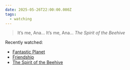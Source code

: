 ```yaml
---
date: 2025-05-26T22:00:00.000Z
tags:
  - watching
---
```

> It’s me, Ana… It’s me, Ana…
> <cite><i>The Spirit of the Beehive</i></cite>

Recently watched:

* [Fantastic Planet](https://letterboxd.com/film/fantastic-planet/)
* [Friendship](https://letterboxd.com/film/friendship-2024/)
* [The Spirit of the Beehive](https://letterboxd.com/film/the-spirit-of-the-beehive/)
